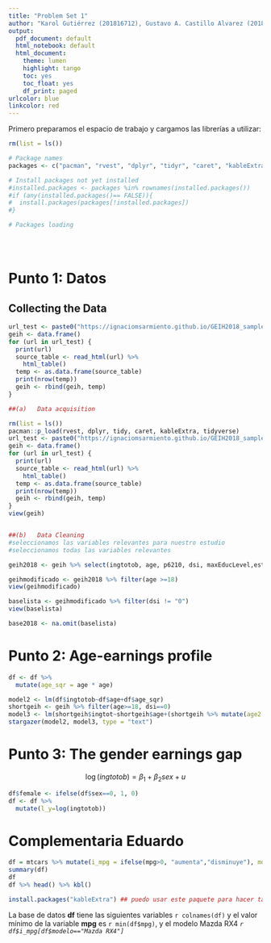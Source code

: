 ```yaml
---
title: "Problem Set 1"
author: "Karol Gutiérrez (201816712), Gustavo A. Castillo Alvarez (201812166)"
output:
  pdf_document: default
  html_notebook: default
  html_document:
    theme: lumen
    highlight: tango
    toc: yes
    toc_float: yes
    df_print: paged
urlcolor: blue
linkcolor: red
---
```


Primero preparamos el espacio de trabajo y cargamos las librerías a utilizar:
```r
rm(list = ls())

# Package names
packages <- c("pacman", "rvest", "dplyr", "tidyr", "caret", "kableExtra", "tidyverse")

# Install packages not yet installed
#installed.packages <- packages %in% rownames(installed.packages())
#if (any(installed.packages()== FALSE)){
#  install.packages(packages[!installed.packages])
#}

# Packages loading





```


# Punto 1: Datos

## Collecting the Data
```r
url_test <- paste0("https://ignaciomsarmiento.github.io/GEIH2018_sample/pages/geih_page_", 1:10, ".html")
geih <- data.frame()
for (url in url_test) {
  print(url)
  source_table <- read_html(url) %>%
    html_table()
  temp <- as.data.frame(source_table)
  print(nrow(temp))
  geih <- rbind(geih, temp)
}
```

```r
##(a)	Data acquisition

rm(list = ls())
pacman::p_load(rvest, dplyr, tidy, caret, kableExtra, tidyverse)
url_test <- paste0("https://ignaciomsarmiento.github.io/GEIH2018_sample/pages/geih_page_", 1:10, ".html")
geih <- data.frame()
for (url in url_test) {
  print(url)
  source_table <- read_html(url) %>%
    html_table()
  temp <- as.data.frame(source_table)
  print(nrow(temp))
  geih <- rbind(geih, temp)
}
view(geih)


##(b)	Data Cleaning 
#seleccionamos las variables relevantes para nuestro estudio
#seleccionamos todas las variables relevantes

geih2018 <- geih %>% select(ingtotob, age, p6210, dsi, maxEducLevel,estrato1)

geihmodificado <- geih2018 %>% filter(age >=18)
view(geihmodificado)

baselista <- geihmodificado %>% filter(dsi != "0")
view(baselista)

base2018 <- na.omit(baselista)
```


# Punto 2: Age-earnings profile

```r
df <- df %>% 
  mutate(age_sqr = age * age)

model2 <- lm(df$ingtotob~df$age+df$age_sqr)
shortgeih <- geih %>% filter(age>=18, dsi==0)
model3 <- lm(shortgeih$ingtot~shortgeih$age+(shortgeih %>% mutate(age2 = age*age))$age2)
stargazer(model2, model3, type = "text")

```

# Punto 3: The gender earnings gap


$$
\log(ingtotob)=\beta_1+\beta_2 sex+u
$$

```r
df$female <- ifelse(df$sex==0, 1, 0)
df <- df %>%
  mutate(l_y=log(ingtotob))

```



# Complementaria Eduardo
```r

df = mtcars %>% mutate(i_mpg = ifelse(mpg>0, "aumenta","disminuye"), modelo=rownames(.))
summary(df)
df
df %>% head() %>% kbl()

install.packages("kableExtra") ## puedo usar este paquete para hacer tablas lindas, el enlace con el tutorial esta en week-04.R de la complementaria del 1ro de septiembre.
```
La base de datos **df** tiene las siguientes variables `r colnames(df)` y el valor mínimo de la variable **mpg** es `r min(df$mpg)`, y el modelo Mazda RX4 _`r df$i_mpg[df$modelo=="Mazda RX4"]`_

